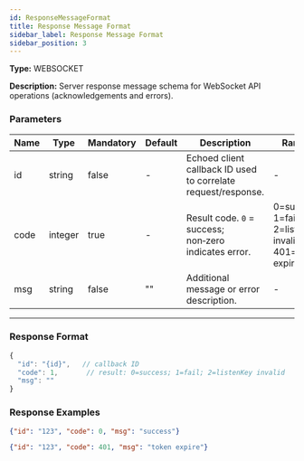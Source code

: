 ```yaml
---
id: ResponseMessageFormat
title: Response Message Format
sidebar_label: Response Message Format
sidebar_position: 3
---
```


**Type:** WEBSOCKET

**Description:** Server response message schema for WebSocket API operations (acknowledgements and errors).

### Parameters

| Name | Type | Mandatory | Default | Description | Ranges |
| --- | --- | --- | --- | --- | --- |
| id | string | false | - | Echoed client callback ID used to correlate request/response. | - |
| code | integer | true | - | Result code. `0` = success; non‑zero indicates error. | 0=success; 1=fail; 2=listenKey invalid; 401=token expire |
| msg | string | false | "" | Additional message or error description. | - |

---

### Response Format

```javascript title="format"
{
  "id": "{id}",   // callback ID
  "code": 1,       // result: 0=success; 1=fail; 2=listenKey invalid
  "msg": ""
}
```

### Response Examples

```json title="Response-success"
{"id": "123", "code": 0, "msg": "success"}
```

```json title="response-token invalid"
{"id": "123", "code": 401, "msg": "token expire"}
```

```

```
